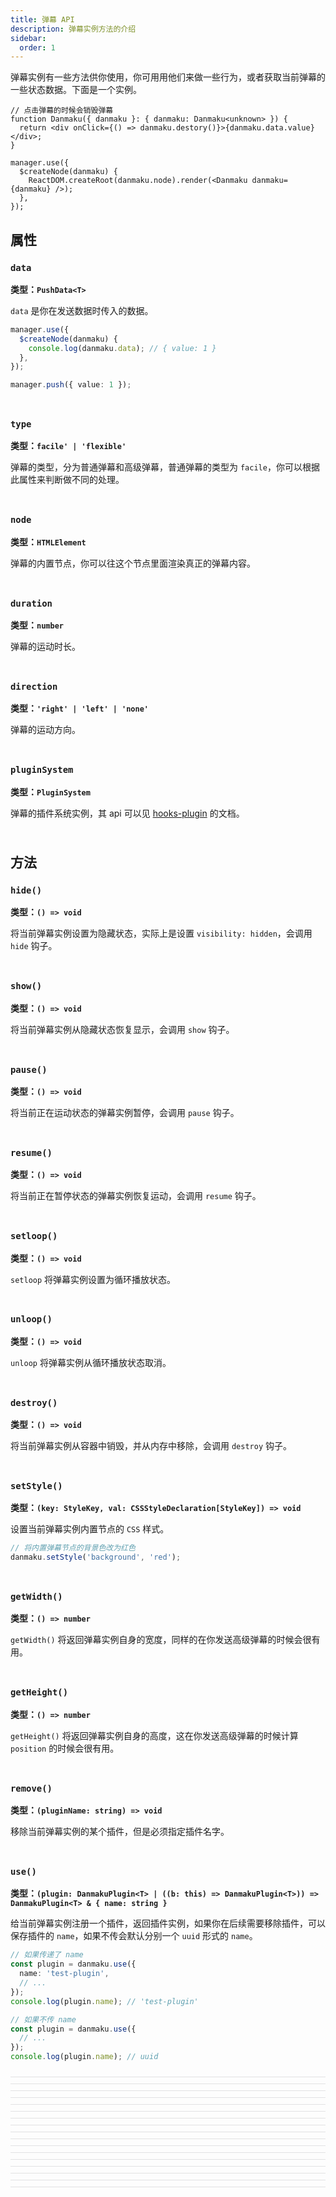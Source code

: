 ```yaml
---
title: 弹幕 API
description: 弹幕实例方法的介绍
sidebar:
  order: 1
---
```


弹幕实例有一些方法供你使用，你可用用他们来做一些行为，或者获取当前弹幕的一些状态数据。下面是一个实例。

```tsx
// 点击弹幕的时候会销毁弹幕
function Danmaku({ danmaku }: { danmaku: Danmaku<unknown> }) {
  return <div onClick={() => danmaku.destory()}>{danmaku.data.value}</div>;
}

manager.use({
  $createNode(danmaku) {
    ReactDOM.createRoot(danmaku.node).render(<Danmaku danmaku={danmaku} />);
  },
});
```

## 属性

### `data`

**类型：`PushData<T>`**

`data` 是你在发送数据时传入的数据。

```ts
manager.use({
  $createNode(danmaku) {
    console.log(danmaku.data); // { value: 1 }
  },
});

manager.push({ value: 1 });
```

<div style="border-bottom: 0.5px solid #e2e2e3; padding: 10px 0" />

### `type`

**类型：`facile' | 'flexible'`**

弹幕的类型，分为普通弹幕和高级弹幕，普通弹幕的类型为 `facile`，你可以根据此属性来判断做不同的处理。

<div style="border-bottom: 0.5px solid #e2e2e3; padding: 10px 0" />

### `node`

**类型：`HTMLElement`**

弹幕的内置节点，你可以往这个节点里面渲染真正的弹幕内容。

<div style="border-bottom: 0.5px solid #e2e2e3; padding: 10px 0" />

### `duration`

**类型：`number`**

弹幕的运动时长。

<div style="border-bottom: 0.5px solid #e2e2e3; padding: 10px 0" />

### `direction`

**类型：`'right' | 'left' | 'none'`**

弹幕的运动方向。

<div style="border-bottom: 0.5px solid #e2e2e3; padding: 10px 0" />

### `pluginSystem`

**类型：`PluginSystem`**

弹幕的插件系统实例，其 api 可以见 [hooks-plugin](https://github.com/imtaotao/hooks-plugin?tab=readme-ov-file#apis) 的文档。

<div style="border-bottom: 0.5px solid #e2e2e3; padding: 10px 0" />

## 方法

### `hide()`

**类型：`() => void`**

将当前弹幕实例设置为隐藏状态，实际上是设置 `visibility: hidden`，会调用 `hide` 钩子。

<div style="border-bottom: 0.5px solid #e2e2e3; padding: 10px 0" />

### `show()`

**类型：`() => void`**

将当前弹幕实例从隐藏状态恢复显示，会调用 `show` 钩子。

<div style="border-bottom: 0.5px solid #e2e2e3; padding: 10px 0" />

### `pause()`

**类型：`() => void`**

将当前正在运动状态的弹幕实例暂停，会调用 `pause` 钩子。

<div style="border-bottom: 0.5px solid #e2e2e3; padding: 10px 0" />

### `resume()`

**类型：`() => void`**

将当前正在暂停状态的弹幕实例恢复运动，会调用 `resume` 钩子。

<div style="border-bottom: 0.5px solid #e2e2e3; padding: 10px 0" />

### `setloop()`

**类型：`() => void`**

`setloop` 将弹幕实例设置为循环播放状态。

<div style="border-bottom: 0.5px solid #e2e2e3; padding: 10px 0" />

### `unloop()`

**类型：`() => void`**

`unloop` 将弹幕实例从循环播放状态取消。

<div style="border-bottom: 0.5px solid #e2e2e3; padding: 10px 0" />

### `destroy()`

**类型：`() => void`**

将当前弹幕实例从容器中销毁，并从内存中移除，会调用 `destroy` 钩子。

<div style="border-bottom: 0.5px solid #e2e2e3; padding: 10px 0" />

### `setStyle()`

**类型：`(key: StyleKey, val: CSSStyleDeclaration[StyleKey]) => void`**

设置当前弹幕实例内置节点的 `CSS` 样式。

```ts
// 将内置弹幕节点的背景色改为红色
danmaku.setStyle('background', 'red');
```

<div style="border-bottom: 0.5px solid #e2e2e3; padding: 10px 0" />

### `getWidth()`

**类型：`() => number`**

`getWidth()` 将返回弹幕实例自身的宽度，同样的在你发送高级弹幕的时候会很有用。

<div style="border-bottom: 0.5px solid #e2e2e3; padding: 10px 0" />

### `getHeight()`

**类型：`() => number`**

`getHeight()` 将返回弹幕实例自身的高度，这在你发送高级弹幕的时候计算 `position` 的时候会很有用。

<div style="border-bottom: 0.5px solid #e2e2e3; padding: 10px 0" />

### `remove()`

**类型：`(pluginName: string) => void`**

移除当前弹幕实例的某个插件，但是必须指定插件名字。

<div style="border-bottom: 0.5px solid #e2e2e3; padding: 10px 0" />

### `use()`

**类型：`(plugin: DanmakuPlugin<T> | ((b: this) => DanmakuPlugin<T>)) => DanmakuPlugin<T> & { name: string }`**

给当前弹幕实例注册一个插件，返回插件实例，如果你在后续需要移除插件，可以保存插件的 `name`，如果不传会默认分别一个 `uuid` 形式的 `name`。

```ts
// 如果传递了 name
const plugin = danmaku.use({
  name: 'test-plugin',
  // ...
});
console.log(plugin.name); // 'test-plugin'

// 如果不传 name
const plugin = danmaku.use({
  // ...
});
console.log(plugin.name); // uuid
```
